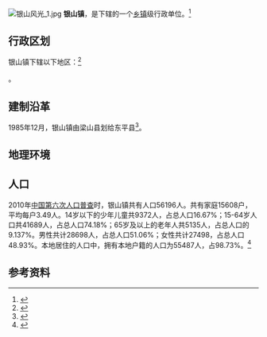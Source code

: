 {{中国乡级行政区|37/09/23/107/000}}
[[File:银山风光_1.jpg|thumb]]
'''银山镇'''，是{{PRC admin/fullname|37/09/23/107/000|3}}下辖的一个[[乡镇|乡镇]]级行政单位。<ref>{{PRC admin/ref sgc|{{PRC admin/parent|37/09/23/107/000}}}}</ref>

== 行政区划 ==

银山镇下辖以下地区：<ref>{{PRC admin/ref sgc|37/09/23/107/000}}</ref>

{{PRC admin/children|37/09/23/107/000}}。
==建制沿革==
1985年12月，银山镇由梁山县划给东平县<ref name=":0">{{Cite web|url=http://www.liangshan.gov.cn/index.aspx?lanmuid=40&sublanmuid=438|title=历史简况-梁山政府网---中共梁山县委、县政府门户网站-Powered by PageAdmin CMS|accessdate=2017-07-27|last=|first=|work=www.liangshan.gov.cn|deadurl=yes|archiveurl=https://web.archive.org/web/20170819191901/http://www.liangshan.gov.cn/index.aspx?lanmuid=40&sublanmuid=438|archivedate=2017-08-19}}</ref>。

==地理环境==
{{Geographic Location
|西北 = 
|北 = [[斑鸠店镇|斑鸠店镇]]
|東北 = 
|西 = [[台前县|台前县]]
|中央 = <BIG>'''银山镇'''</BIG>
|東 = [[东平湖|东平湖]]
|西南 =
|南 = [[戴庙镇|戴庙镇]]
|東南 = 
}}

== 人口 ==

2010年[[中国第六次人口普查|中国第六次人口普查]]时，银山镇共有人口56196人。共有家庭15608户，平均每户3.49人。14岁以下的少年儿童共9372人，占总人口16.67%；15-64岁人口共41689人，占总人口74.18%；65岁及以上的老年人共5135人，占总人口的9.137%。男性共计28698人，占总人口51.06%；女性共计27498，占总人口48.93%。本地居住的人口中，拥有本地户籍的人口为55487人，占98.73%。<ref name="人口普查2010">{{cite web| url =http://www.yearbookchina.com/navipage-n2013030152000017.html| title =《中国2010年人口普查分乡、镇、街道资料》| author =中国国务院人口普查办公室、中国国家统计局人口就业统计司等| year =2010| website =统计年鉴分享平台| page =表15 山东省乡、镇、街道人口| format =收费| access-date =2018-07-19| archive-url =https://web.archive.org/web/20180719084356/http://www.yearbookchina.com/navipage-n2013030152000017.html| archive-date =2018-07-19| dead-url =yes}}</ref>

== 参考资料 ==

{{reflist}}

{{行政区划小作品}}
{{PRC admin/navcat|37/09/23/107/000}}